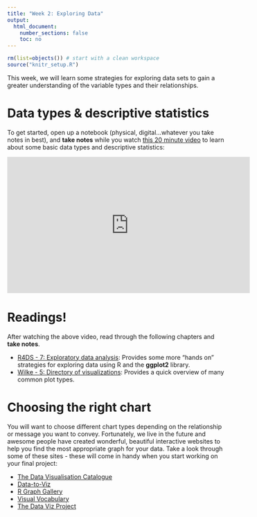 ```yaml
---
title: "Week 2: Exploring Data"
output:
  html_document:
    number_sections: false
    toc: no
---
```


```r
rm(list=objects()) # start with a clean workspace
source("knitr_setup.R")
```

This week, we will learn some strategies for exploring data sets to gain a greater understanding of the variable types and their relationships.

# Data types & descriptive statistics

To get started, open up a notebook (physical, digital...whatever you take notes in best), and **take notes** while you watch [this 20 minute video](https://www.youtube.com/watch?v=zHcQPKP6NpM) to learn about some basic data types and descriptive statistics:

<iframe width="560" height="315" src="https://www.youtube.com/embed/zHcQPKP6NpM" frameborder="0" allow="accelerometer; autoplay; encrypted-media; gyroscope; picture-in-picture" allowfullscreen></iframe>

# Readings!

After watching the above video, read through the following chapters and **take notes**.

- [R4DS - 7: Exploratory data analysis](https://r4ds.had.co.nz/exploratory-data-analysis.html): Provides some more "hands on" strategies for exploring data using R and the **ggplot2** library.
- [Wilke - 5: Directory of visualizations](https://serialmentor.com/dataviz/directory-of-visualizations.html): Provides a quick overview of many common plot types.

# Choosing the right chart

You will want to choose different chart types depending on the relationship or message you want to convey. Fortunately, we live in the future and awesome people have created wonderful, beautiful interactive websites to help you find the most appropriate graph for your data. Take a look through some of these sites - these will come in handy when you start working on your final project:

- [The Data Visualisation Catalogue](https://datavizcatalogue.com/)
- [Data-to-Viz](https://www.data-to-viz.com/)
- [R Graph Gallery](http://r-graph-gallery.com/)
- [Visual Vocabulary](https://gramener.github.io/visual-vocabulary-vega/)
- [The Data Viz Project](https://datavizproject.com/)
